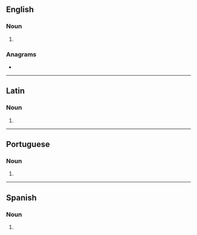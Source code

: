 ==English==

===Noun===
{{head|en|noun form}}

# {{plural of|taberna|lang=en}}

===Anagrams===
* {{anagrams|en|a=aabenrst|Braatens|ant bears|ant-bears|antbears|ratsbane}}

----

==Latin==

===Noun===
{{la-noun-form|tabernās|g=f}}

# {{inflection of|taberna||acc|p|lang=la}}

----

==Portuguese==

===Noun===
{{head|pt|noun plural form}}

# {{plural of|taberna|lang=pt}}

----

==Spanish==

===Noun===
{{head|es|noun form}}

# {{plural of|taberna|lang=es}}
